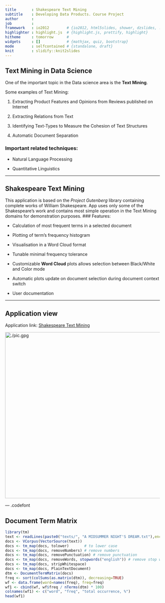 ```yaml
---
title       : Shakespeare Text Mining
subtitle    : Developing Data Products. Course Project
author      : 
job         : 
framework   : io2012        # {io2012, html5slides, shower, dzslides, ...}
highlighter : highlight.js  # {highlight.js, prettify, highlight}
hitheme     : tomorrow      # 
widgets     : []            # {mathjax, quiz, bootstrap}
mode        : selfcontained # {standalone, draft}
knit        : slidify::knit2slides
---
```


## Text Mining in Data Science

One of the important topic in the Data science area is the **Text Mining**. 

Some examples of Text Mining:

1. Extracting Product Features and Opinions from Reviews published on Internet

2. Extracting Relations from Text

3. Identifying Text-Types to Measure the Cohesion of Text Structures

4. Automatic Document Separation

### Important related techniques:

- Natural Language Processing

- Quantitative Linguistics


---

## Shakespeare Text Mining

This application is based on the *Project Gutenberg* library containing complete works of William Shakespeare. App uses only some of the Shakespeare's work and contains most simple operation in the Text Mining domains for demonstration purposes.
### Features:

- Calculation of most frequent terms in a selected document

- Plotting of term's frequency histogram

- Visualisation in a Word Cloud format

- Tunable minimal frequency tolerance

- Customizable **Word Cloud** plots allows selection between Black/White and Color mode

- Automatic plots update on document selection during document context switch

- User documentation

---


## Application view 

Application link: <a href="http://zhuchel.shinyapps.io/DevelopDataProducts"> Shakespeare Text Mining</a> 

 <img src="pic.jpg" alt="./pic.gpg" height="540" width="700"> 











--- .codefont 


## Document Term Matrix

```r
library(tm)
text <- readLines(paste0("texts/", "A MIDSUMMER NIGHT'S DREAM.txt"),encoding="UTF-8")
docs <- VCorpus(VectorSource(text))
docs <- tm_map(docs, tolower)       # to lower case
docs <- tm_map(docs, removeNumbers) # remove numbers
docs <- tm_map(docs, removePunctuation) # remove punctuation
docs <- tm_map(docs, removeWords, stopwords("english")) # remove stop words
docs <- tm_map(docs, stripWhitespace)
docs <- tm_map(docs, PlainTextDocument)
dtm <- DocumentTermMatrix(docs)  
freq <- sort(colSums(as.matrix(dtm)), decreasing=TRUE) 
wf <- data.frame(word=names(freq), freq=freq)
wf1 <- cbind(wf, wf$freq / nTerms(dtm) * 100)
colnames(wf1) <- c("word", "freq", "total occurrence, %")
head(wf1)  
```




